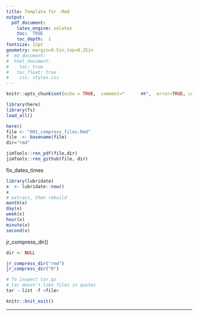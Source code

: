 ```yaml
---
title: Template for .Rmd
output: 
  pdf_document:
    latex_engine: xelatex
    toc:  TRUE
    toc_depth:  1
fontsize: 12pt
geometry: margin=0.5in,top=0.25in
#  md_document:
#  html_document:
#    toc: true
#  	toc_float: true
#    css: styles.css
---
```


```r
knitr::opts_chunk$set(echo = TRUE,  comment="      ##",  error=TRUE, collapse=TRUE)
```
```r
library(here)
library(fs)
load_all()
```

```r
here()
file <- "001_compress_files.Rmd"
file  <- basename(file)
dir="rmd"

jimTools::ren_pdf(file,dir)
jimTools::ren_github(file, dir)
```
fix_dates_times
```r
library(lubridate)
x  <- lubridate::now()
x
# extract, then rebuild
month(x)
day(x)
week(x)
hour(x)
minute(x)
second(x)
```

jr_compress_dir()
```r
dir <- NULL

jr_compress_dir("rmd")
jr_compress_dir("R")
```

```r
# To inspect tar.gz
# tar doesn't like files in quotes
tar --list -f <file>
```




```r
knitr::knit_exit()
```

***






